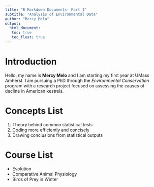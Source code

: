 ```yaml
---
title: "R Markdown Documents- Part 1"
subtitle: "Analysis of Environmental Data"
author: "Mercy Melo"
output: 
  html_document:
   toc: true
   toc_float: true
---
```


# Introduction

Hello, my name is **Mercy Melo** and I am starting my first year at UMass Amherst. I am pursuing a PhD through the *Environmental Conservation* program with a research project focused on assessing the causes of decline in American kestrels.

# Concepts List

1. Theory behind common statistical tests
1. Coding more efficiently and concisely
1. Drawing conclusions from statistical outputs

# Course List

* Evolution
* Comparative Animal Physiology
* Birds of Prey in Winter


